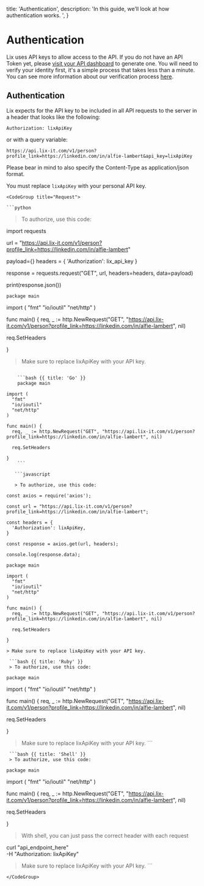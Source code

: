 
  title: 'Authentication',
  description:
    'In this guide, we’ll look at how authentication works. ',
}

<HeroPattern />

# Authentication

  Lix uses API keys to allow access to the API. If you do not have an API Token yet, please [visit your API dashboard](https://lix-it.com/home/api) to generate one. You will need to verify your identity first, it's a simple process that takes less than a minute. You can see more information about our verification process [here](https://help.lix-it.com/en/articles/8074514-how-to-verify-your-identity).


## Authentication 

<Row>
  <Col>

Lix expects for the API key to be included in all API requests to the server in a header that looks like the following:


`Authorization: lixApiKey`

or with a query variable:

`https://api.lix-it.com/v1/person?profile_link=https://linkedin.com/in/alfie-lambert&api_key=lixApiKey`

Please bear in mind to also specify the Content-Type as application/json format.

<Note>
You must replace <code>lixApiKey</code> with your personal API key.
</Note>

  </Col>
  <Col sticky>

    <CodeGroup title="Request">

    ```python

> To authorize, use this code:

import requests

url = "https://api.lix-it.com/v1/person?profile_link=https://linkedin.com/in/alfie-lambert"

payload={}
headers = {
  'Authorization': lix_api_key
}

response = requests.request("GET", url, headers=headers, data=payload)

print(response.json())

    package main

import (
  "fmt"
  "io/ioutil"
  "net/http"
)

func main() {
  req, _ := http.NewRequest("GET", "https://api.lix-it.com/v1/person?profile_link=https://linkedin.com/in/alfie-lambert", nil)

  req.SetHeaders

} 

> Make sure to replace lixApiKey with your API key.
```

    ```bash {{ title: 'Go' }}
    package main

import (
  "fmt"
  "io/ioutil"
  "net/http"
)

func main() {
  req, _ := http.NewRequest("GET", "https://api.lix-it.com/v1/person?profile_link=https://linkedin.com/in/alfie-lambert", nil)

  req.SetHeaders

}
    ```

   ```javascript

   > To authorize, use this code:
   
const axios = require('axios');

const url = "https://api.lix-it.com/v1/person?profile_link=https://linkedin.com/in/alfie-lambert";

const headers = {
  'Authorization': lixApiKey,
}

const response = axios.get(url, headers);

console.log(response.data);

package main

import (
  "fmt"
  "io/ioutil"
  "net/http"
)

func main() {
  req, _ := http.NewRequest("GET", "https://api.lix-it.com/v1/person?profile_link=https://linkedin.com/in/alfie-lambert", nil)

  req.SetHeaders

} 

> Make sure to replace lixApiKey with your API key.
```

  
     ```bash {{ title: 'Ruby' }}
     > To authorize, use this code:

    package main

import (
  "fmt"
  "io/ioutil"
  "net/http"
)

func main() {
  req, _ := http.NewRequest("GET", "https://api.lix-it.com/v1/person?profile_link=https://linkedin.com/in/alfie-lambert", nil)

  req.SetHeaders

} 

  > Make sure to replace lixApiKey with your API key.
    ```

     ```bash {{ title: 'Shell' }}
     > To authorize, use this code:

    package main

import (
  "fmt"
  "io/ioutil"
  "net/http"
)

func main() {
  req, _ := http.NewRequest("GET", "https://api.lix-it.com/v1/person?profile_link=https://linkedin.com/in/alfie-lambert", nil)

  req.SetHeaders

} 

   > With shell, you can just pass the correct header with each request

curl "api_endpoint_here" \
  -H "Authorization: lixApiKey"

  > Make sure to replace lixApiKey with your API key.
    ```

    </CodeGroup>

    

  </Col>
</Row>


